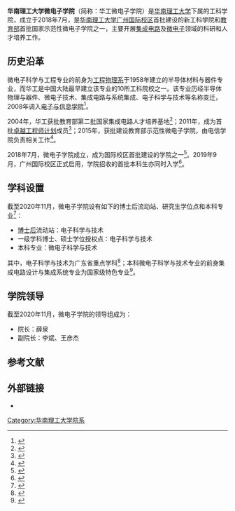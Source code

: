 {{Infobox University Department
 |名称  = 华南理工大学微电子学院
 |其他名称 = School of Microelectronics,<br />South China University of Technology
 |徽标 = [[File:SCUT_ME_Logo.png|170px]]
 |徽标说明 = 微电子学院院徽
 |隶属 = [[华南理工大学|华南理工大学]]
 |建立时间 = 2018年7月
 |类型 = [[學院|學院]]
 |下属 = 
 |党委书记 = 
 |院长 = 薛泉<!--
 |教师 = 人（2019年，专任）
 |学生 = 
 |本科生 = 人（2019年）
 |研究生 = 人（2019年）
 |博士生 = 人（2019年）-->
 |继续教育学生 = 
 |地址 = {{CHN}}[[广东省|广东省]][[广州市|广州市]][[番禺区|番禺区]][[华南理工大学|华南理工大学]][[华南理工大学广州国际校区|广州国际校区]]C2-a
 |坐标 = 
 |网址 = [http://www2.scut.edu.cn/microelectronics/ 学院官网]
 |标志 =
 |脚注 =
}}
'''华南理工大学微电子学院'''（简称：华工微电子学院）是[[华南理工大学|华南理工大学]]下属的工科学院，成立于2018年7月，是[[华南理工大学广州国际校区|华南理工大学广州国际校区]]首批建设的新工科学院和[[中华人民共和国教育部|教育部]]首批国家示范性微电子学院之一，主要开展[[集成电路|集成电路]]及[[微电子学|微电子]]领域的科研和人才培养工作。

== 历史沿革 ==
微电子科学与工程专业的前身为[[华南理工大学物理与光电学院|工程物理系]]于1958年建立的半导体材料与器件专业，而华工是中国大陆最早建立该专业的10所工科院校之一。该专业历经半导体物理与器件、微电子技术、集成电路与系统集成、电子科学与技术等名称变迁，2008年调入[[华南理工大学电子与信息学院|电子与信息学院]]<ref>{{Cite web |title=历史沿革 |url=http://www2.scut.edu.cn/physics/13945/list.htm |accessdate=2020-11-11 |publisher=华南理工大学物理与光电学院 |archive-date=2019-10-02 |archive-url=https://web.archive.org/web/20191002203323/http://www2.scut.edu.cn/physics/13945/list.htm |dead-url=no }}</ref>。

2004年，华工获批教育部第二批国家集成电路人才培养基地<ref>{{Cite web |title=教育部关于批准有关高等学校建设第二批国家集成电路人才培养基地的通知 |url=http://www.moe.gov.cn/s78/A08/gjs_left/moe_742/200408/t20040806_10087.html |accessdate=2020-11-10 |date=2004-08-06 |publisher=中华人民共和国教育部}}</ref>；2011年，成为首批[[卓越工程师教育培养计划|卓越工程师计划]]成员<ref>{{Cite web |title=教育部办公厅关于公布卓越工程师教育培养计划2011年学科专业名单的通知 |url=http://www.moe.gov.cn/srcsite/A08/moe_742/s3860/201107/t20110706_123071.html |accessdate=2020-11-10 |date=2011-07-06 |publisher=中华人民共和国教育部 |archive-date=2020-02-01 |archive-url=https://web.archive.org/web/20200201035701/http://www.moe.gov.cn/srcsite/A08/moe_742/s3860/201107/t20110706_123071.html |dead-url=no }}</ref>；2015年，获批建设教育部示范性微电子学院，由电信学院负责相关工作<ref>{{Cite news |url=http://www.cankaoxiaoxi.com/edu/20150729/869414.shtml |title=北大清华等26所高校建设示范性微电子学院 |author=贺迎春 |date=2015-07-29 |work=人民网 |via=参考消息 |accessdate=2020-11-10}}</ref>。

2018年7月，微电子学院成立，成为国际校区首批建设的学院之一<ref>{{Cite news |url=http://news.southcn.com/gd/content/2019-06/11/content_187921612.htm |title=中国科学院院士、华南理工大学校长高松：“一城三校区”服务粤港澳大湾区发展 |author=杜玮淦 |date=2019-06-11 |work=南方日报 |accessdate=2019-08-04 |dead-url=no |archive-url=https://web.archive.org/web/20190611143948/http://news.southcn.com/gd/content/2019-06/11/content_187921612.htm |archive-date=2019-06-11 }}</ref>。2019年9月，广州国际校区正式启用，学院招收的首批本科生亦同时入学<ref>{{Cite news |url=https://mp.weixin.qq.com/s/eYJ4panYUoXY98Z8Fo4wgg |title=新网红！华工广州国际校区首次开门迎新 |author=张璐瑶 |date=2019-09-20 |work=羊城晚报 |author2=梁栩豪 |via=“羊城晚报学大大”微信公众号}}</ref>。

== 学科设置 ==
截至2020年11月，微电子学院设有如下的博士后流动站、研究生学位点和本科专业<ref name="学院介绍">{{Cite web |title=学院介绍 |url=http://www2.scut.edu.cn/microelectronics/16281/list.htm |accessdate=2020-11-09 |publisher=华南理工大学微电子学院 |archive-date=2020-11-19 |archive-url=https://web.archive.org/web/20201119002220/http://www2.scut.edu.cn/microelectronics/16281/list.htm |dead-url=no }}</ref>：
* [[博士后|博士后]]流动站：电子科学与技术
* 一级学科博士、硕士学位授权点：电子科学与技术
* 本科专业：微电子科学与技术
其中，电子科学与技术为广东省重点学科<ref>{{Cite web |title=广东省重点学科名单 |url=http://www2.scut.edu.cn/j2fg/2013/0103/c14332a239256/page.htm |accessdate=2019-11-16 |date=2018-03-28 |publisher=华南理工大学发展战略与规划处 |dead-url=no |archive-date=2019-11-16 |archive-url=https://web.archive.org/web/20191116124424/http://www2.scut.edu.cn/j2fg/2013/0103/c14332a239256/page.htm }}</ref>；本科微电子科学与技术专业的前身集成电路设计与集成系统专业为国家级特色专业<ref>{{Cite web |title=高等学校特色专业建设点名单（第一批） |url=https://gaokao.chsi.com.cn/z/2011tszy/1.jsp |accessdate=2019-11-16 |work=全国高等学校学生信息咨询与就业指导中心 |publisher=阳光高考 |dead-url=no |archive-date=2020-11-08 |archive-url=https://web.archive.org/web/20201108171049/https://gaokao.chsi.com.cn/z/2011tszy/1.jsp }}</ref>。

== 学院领导 ==
截至2020年11月，微电子学院的领导组成为：
* 院长：薛泉
* 副院长：李斌、王彦杰

== 参考文献 ==
{{reflist}}

== 外部链接 ==
* {{official website}}
{{华南理工大学}}
[[Category:华南理工大学院系|Category:华南理工大学院系]]